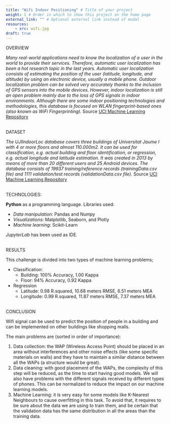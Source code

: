 ```yaml
---
title: "Wifi Indoor Positioning" # Title of your project
weight: 1 # Order in which to show this project on the home page
external_link: "" # Optional external link instead of modal
resources:
    - src: wifi.jpg
draft: true
---
```




OVERVIEW

*Many real-world applications need to know the localization of a user in the world to provide their services. Therefore, automatic user localization has been a hot research topic in the last years. Automatic user localization consists of estimating the position of the user (latitude, longitude, and altitude) by using an electronic device, usually a mobile phone. Outdoor localization problem can be solved very accurately thanks to the inclusion of GPS sensors into the mobile devices. However, indoor localization is still an open problem mainly due to the loss of GPS signals in indoor environments. Although there are some indoor positioning technologies and methodologies, this database is focused on WLAN fingerprint-based ones (also known as WiFi Fingerprinting).* Source [UCI Machine Learning Repository](https://archive.ics.uci.edu/ml/datasets/UJIIndoorLoc)

\
DATASET

*The UJIIndoorLoc database covers three buildings of Universitat Jaume I with 4 or more floors and almost 110.000m2. It can be used for classification, e.g. actual building and floor identification, or regression, e.g. actual longitude and latitude estimation. It was created in 2013 by means of more than 20 different users and 25 Android devices. The database consists of 19937 training/reference records (trainingData.csv file) and 1111 validation/test records (validationData.csv file).* Source [UCI Machine Learning Repository](https://archive.ics.uci.edu/ml/datasets/UJIIndoorLoc)

\
TECHNOLOGIES: 

**Python** as a programming language. Libraries used: 

* *Data manipulation*: Pandas and Numpy
* *Visualizations*: Matplotlib, Seaborn, and Plotly
* *Machine learning*: Scikit-Learn

*JupyterLab* has been used as IDE. 

\
RESULTS

This challenge is divided into two types of machine learning problems; 

+ Classification: 
    - Building:  100% Accuracy, 1.00 Kappa
    - Floor:      94% Accuracy, 0.92 Kappa

+ Regression
    - Latitude:   0.98 R.squared, 10.68 meters RMSE, 6.51 meters MEA
    - Longitude:  0.99 R.squared, 11.87 meters RMSE, 7.37 meters MEA

\
CONCLUSION

Wifi signal can be used to predict the position of people in a building and can be implemented on other buildings like shopping malls. 

The main problems are (sorted in order of importance): 

1. Data collection: the WAP (Wireless Access Point) should be placed in an area without interferences and other noise effects (like some specific materials on walls) and they have to maintain a similar distance between all the WAPs (a structure would be great). 
2. Data cleaning: with good placement of the WAPs, the complexity of this step will be reduced, as the time to start having good models. We will also have problems with the different signals received by different types of phones. This can be normalized to reduce the impact on our machine learning models. 
3. Machine Learning: it is very easy for some models like K-Nearest Neighbours to cause overfitting in this task. To avoid that, it requires to be sure about the data we are using to train them, and be certain that the validation data has the same distribution in all the areas than the training data. 

